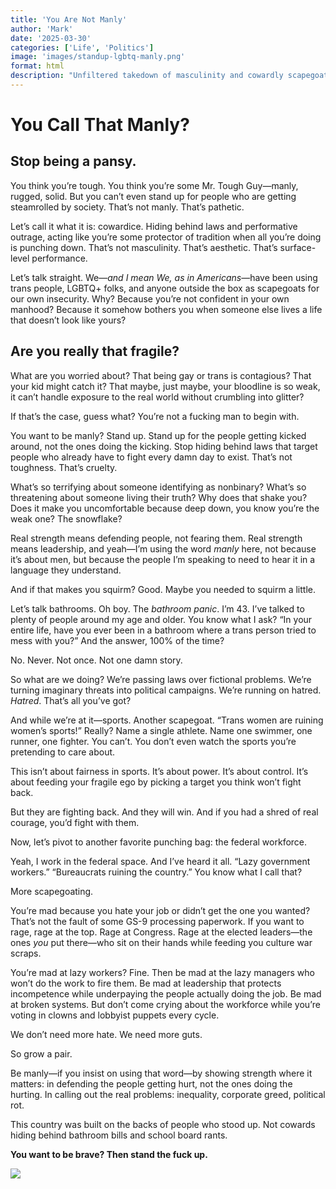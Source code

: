 ```yaml
---
title: 'You Are Not Manly'
author: 'Mark'
date: '2025-03-30'
categories: ['Life', 'Politics']
image: 'images/standup-lgbtq-manly.png'
format: html
description: "Unfiltered takedown of masculinity and cowardly scapegoating in American culture. It calls out those who claim to be “tough” or “manly” while targeting marginalized groups like the LGBTQ+ community and government workers instead of standing up for justice. The central message: true strength isn’t about dominance—it’s about defending the vulnerable and calling out real power structures."
---
```


# **You Call That Manly?**

## Stop being a pansy.

You think you’re tough. You think you’re some Mr. Tough Guy—manly, rugged, solid. But you can’t even stand up for people who are getting steamrolled by society. That’s not manly. That’s pathetic.

Let’s call it what it is: cowardice. Hiding behind laws and performative outrage, acting like you’re some protector of tradition when all you’re doing is punching down. That’s not masculinity. That’s aesthetic. That’s surface-level performance.

Let’s talk straight. We—*and I mean We, as in Americans*—have been using trans people, LGBTQ+ folks, and anyone outside the box as scapegoats for our own insecurity. Why? Because you’re not confident in your own manhood? Because it somehow bothers you when someone else lives a life that doesn’t look like yours?

## Are you really that fragile?

What are you worried about? That being gay or trans is contagious? That your kid might catch it? That maybe, just maybe, your bloodline is so weak, it can’t handle exposure to the real world without crumbling into glitter?

If that’s the case, guess what? You’re not a fucking man to begin with.

You want to be manly? Stand up. Stand up for the people getting kicked around, not the ones doing the kicking. Stop hiding behind laws that target people who already have to fight every damn day to exist. That’s not toughness. That’s cruelty.

What’s so terrifying about someone identifying as nonbinary? What’s so threatening about someone living their truth? Why does that shake you? Does it make you uncomfortable because deep down, you know you’re the weak one? The snowflake?

Real strength means defending people, not fearing them. Real strength means leadership, and yeah—I’m using the word *manly* here, not because it’s about men, but because the people I’m speaking to need to hear it in a language they understand.

And if that makes you squirm? Good. Maybe you needed to squirm a little.

Let’s talk bathrooms. Oh boy. The *bathroom panic*. I’m 43. I’ve talked to plenty of people around my age and older. You know what I ask? “In your entire life, have you ever been in a bathroom where a trans person tried to mess with you?” And the answer, 100% of the time?

No. Never. Not once. Not one damn story.

So what are we doing? We’re passing laws over fictional problems. We’re turning imaginary threats into political campaigns. We’re running on hatred. *Hatred*. That’s all you’ve got?

And while we’re at it—sports. Another scapegoat. “Trans women are ruining women’s sports!” Really? Name a single athlete. Name one swimmer, one runner, one fighter. You can’t. You don’t even watch the sports you’re pretending to care about.

This isn’t about fairness in sports. It’s about power. It’s about control. It’s about feeding your fragile ego by picking a target you think won’t fight back.

But they are fighting back. And they will win. And if you had a shred of real courage, you’d fight with them.

Now, let’s pivot to another favorite punching bag: the federal workforce.

Yeah, I work in the federal space. And I’ve heard it all. “Lazy government workers.” “Bureaucrats ruining the country.” You know what I call that?

More scapegoating.

You’re mad because you hate your job or didn’t get the one you wanted? That’s not the fault of some GS-9 processing paperwork. If you want to rage, rage at the top. Rage at Congress. Rage at the elected leaders—the ones *you* put there—who sit on their hands while feeding you culture war scraps.

You’re mad at lazy workers? Fine. Then be mad at the lazy managers who won’t do the work to fire them. Be mad at leadership that protects incompetence while underpaying the people actually doing the job. Be mad at broken systems. But don’t come crying about the workforce while you’re voting in clowns and lobbyist puppets every cycle.

We don’t need more hate. We need more guts.

So grow a pair.

Be manly—if you insist on using that word—by showing strength where it matters: in defending the people getting hurt, not the ones doing the hurting. In calling out the real problems: inequality, corporate greed, political rot.

This country was built on the backs of people who stood up. Not cowards hiding behind bathroom bills and school board rants.

**You want to be brave? Then stand the fuck up.**

![](images/standup-lgbtq-manly.png)
